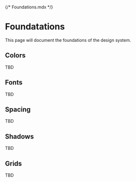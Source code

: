 {/* Foundations.mdx */}


<Meta title="Foundations" />

# Foundatations
This page will document the foundations of the design system.

## Colors
TBD

## Fonts
TBD

## Spacing
TBD

## Shadows
TBD

## Grids
TBD